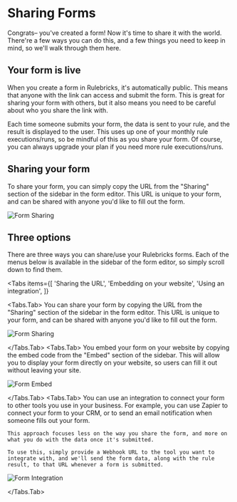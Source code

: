 # Sharing Forms

Congrats– you've created a form! Now it's time to share it with the world. There're a few ways you can do this, and a few things you need to keep in mind, so we'll walk through them here.

## Your form is live

When you create a form in Rulebricks, it's automatically public. This means that anyone with the link can access and submit the form. This is great for sharing your form with others, but it also means you need to be careful about who you share the link with.

Each time someone submits your form, the data is sent to your rule, and the result is displayed to the user. This uses up one of your monthly rule executions/runs, so be mindful of this as you share your form. Of course, you can always upgrade your plan if you need more rule executions/runs.

## Sharing your form

To share your form, you can simply copy the URL from the "Sharing" section of the sidebar in the form editor. This URL is unique to your form, and can be shared with anyone you'd like to fill out the form.

![Form Sharing](https://d1zic6dm9txw4h.cloudfront.net/rulebricks-docs-assets/static/images/building-forms/try-form.png)

## Three options

There are three ways you can share/use your Rulebricks forms. Each of the menus below is available in the sidebar of the form editor, so simply scroll down to find them.


<Tabs
  items={[
    'Sharing the URL',
    'Embedding on your website',
    'Using an integration',
  ]}
>
  <Tabs.Tab>
    You can share your form by copying the URL from the "Sharing" section of the sidebar in the form editor. This URL is unique to your form, and can be shared with anyone you'd like to fill out the form.

![Form Sharing](https://d1zic6dm9txw4h.cloudfront.net/rulebricks-docs-assets/static/images/building-forms/sharing-forms-url.png)

  </Tabs.Tab>
  <Tabs.Tab>
  You embed your form on your website by copying the embed code from the "Embed" section of the sidebar. This will allow you to display your form directly on your website, so users can fill it out without leaving your site.

![Form Embed](https://d1zic6dm9txw4h.cloudfront.net/rulebricks-docs-assets/static/images/building-forms/sharing-forms-embed.png)

  </Tabs.Tab>
  <Tabs.Tab>
    You can use an integration to connect your form to other tools you use in your business. For example, you can use Zapier to connect your form to your CRM, or to send an email notification when someone fills out your form.

    This approach focuses less on the way you share the form, and more on what you do with the data once it's submitted.

    To use this, simply provide a Webhook URL to the tool you want to integrate with, and we'll send the form data, along with the rule result, to that URL whenever a form is submitted.

![Form Integration](https://d1zic6dm9txw4h.cloudfront.net/rulebricks-docs-assets/static/images/building-forms/sharing-forms-integration.png)

  </Tabs.Tab>
</Tabs>
